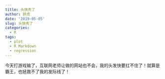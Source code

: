 ```yaml
---
title: 头快秃了
author: 胖虎
date: '2019-05-05'
slug: 头快秃了
categories:
  - R
tags:
  - plot
  - R Markdown
  - regression
---
```

今天打游戏输了，互联网老师让做的网站也不会，我的头发快要扛不住了！就算是霸王，也拯救不了我的发际线了！